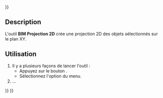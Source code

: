 <languages/>
{{UnfinishedDocu{{#translation:}}}}

{{Docnav/fr
|[[BIM_TDView/fr|Vue]]
|[[BIM_SetWPTop/fr|Plan de travail en haut]]
|[[BIM_Workbench/fr|Atelier BIM]]
|IconL=BIM_TDView.svg
|IconR=BIM_SetWPTop.svg
|IconC=Workbench_BIM.svg
}}

{{GuiCommand/fr
|Name=BIM Shape2DView
|Name/fr=BIM Projection 2D
|MenuLocation=Annotation → Vue basée sur la forme
|Workbenches=[[BIM_Workbench/fr|BIM]]
|Shortcut=
|Version=1.0
|SeeAlso=
}}

<span id="Description"></span>
==Description==

L'outil '''BIM Projection 2D''' crée une projection 2D des objets sélectionnés sur le plan XY.

<span id="Usage"></span>
==Utilisation==

# Il y a plusieurs façons de lancer l'outil :
#* Appuyez sur le bouton {{Button|[[Image:BIM_Shape2DView.svg|16px]] [[BIM_Shape2DView/fr|Vue basée sur la forme]]}}.
#* Sélectionnez l'option {{MenuCommand|Annotation → [[Image:BIM_Shape2DView.svg|16px]] Vue basée sur la forme}} du menu.
# ...


{{Docnav/fr
|[[BIM_TDView/fr|Vue]]
|[[BIM_SetWPTop/fr|Plan de travail en haut]]
|[[BIM_Workbench/fr|Atelier BIM]]
|IconL=BIM_TDView.svg
|IconR=BIM_SetWPTop.svg
|IconC=Workbench_BIM.svg
}}

{{BIM_Tools_navi{{#translation:}}}}
{{Userdocnavi{{#translation:}}}}